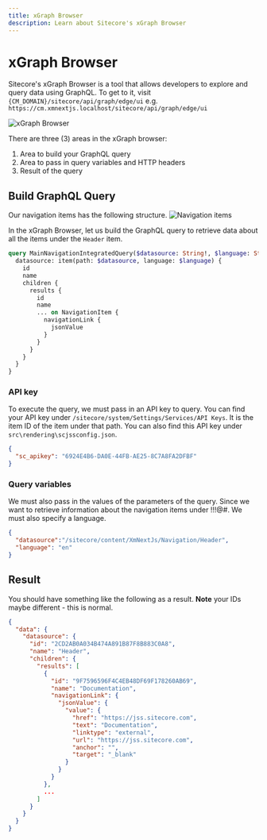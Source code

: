 ```yaml
---
title: xGraph Browser
description: Learn about Sitecore's xGraph Browser
---
```


# xGraph Browser
Sitecore's xGraph Browser is a tool that allows developers to explore and query data using GraphQL. To get to it,
visit `{CM_DOMAIN}/sitecore/api/graph/edge/ui` e.g. `https://cm.xmnextjs.localhost/sitecore/api/graph/edge/ui`

![xGraph Browser](../../public/images/sitecore/xgraph-browser.png)

There are three (3) areas in the xGraph browser:
1. Area to build your GraphQL query
1. Area to pass in query variables and HTTP headers
1. Result of the query

## Build GraphQL Query
Our navigation items has the following structure.
![Navigation items](../../public/images/sitecore/navigation-items.png)

In the xGraph Browser, let us build the GraphQL query to retrieve data about all the items under the `Header` item.
``` graphql filename="QUERY"
query MainNavigationIntegratedQuery($datasource: String!, $language: String!) {
  datasource: item(path: $datasource, language: $language) {
    id
    name
    children {
      results {
        id
        name
        ... on NavigationItem {
          navigationLink {
            jsonValue
          }
        }
      }
    }
  }
}
```

### API key
To execute the query, we must pass in an API key to query. You can find your API key under `/sitecore/system/Settings/Services/API Keys`. It is the item ID of the item under that path.
You can also find this API key under `src\rendering\scjssconfig.json`.

``` json filename="HTTP HEADERS"
{
  "sc_apikey": "6924E4B6-DA0E-44FB-AE25-8C7A8FA2DFBF"
}
```

### Query variables
We must also pass in the values of the parameters of the query. Since we want to retrieve information about the navigation items under !!!@#. We must also specify a language.
``` json filename="QUERY VARIBLES"
{
  "datasource":"/sitecore/content/XmNextJs/Navigation/Header",
  "language": "en"
}
```

## Result
You should have something like the following as a result. **Note** your IDs maybe different - this is normal.
``` json filename="RESULT"
{
  "data": {
    "datasource": {
      "id": "2CD2AB0A034B474A891B87F8B883C0A8",
      "name": "Header",
      "children": {
        "results": [
          {
            "id": "9F7596596F4C4EB48DF69F178260AB69",
            "name": "Documentation",
            "navigationLink": {
              "jsonValue": {
                "value": {
                  "href": "https://jss.sitecore.com",
                  "text": "Documentation",
                  "linktype": "external",
                  "url": "https://jss.sitecore.com",
                  "anchor": "",
                  "target": "_blank"
                }
              }
            }
          },
          ...
        ]
      }
    }
  }
}
```